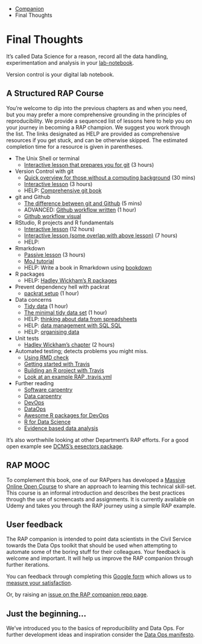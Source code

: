 ::: {.breadcrumbs}
* [Companion](companion-index.html)
* Final Thoughts
:::

# Final Thoughts

It's called Data Science for a reason, record all the data handling, experimentation and analysis in your [lab-notebook](http://colinpurrington.com/tips/lab-notebooks).

Version control is your digital lab notebook.

## A Structured RAP Course

You're welcome to dip into the previous chapters as and when you need, but you may prefer a more comprehensive grounding in the principles of reproducibility. We provide a sequenced list of lessons here to help you on your journey in becoming a RAP champion. We suggest you work through the list. The links designated as HELP are provided as comprehensive resources if you get stuck, and can be otherwise skipped. The estimated completion time for a resource is given in parentheses.

* The Unix Shell or terminal
    + [Interactive lesson that prepares you for git](http://swcarpentry.github.io/shell-novice) (3 hours)
* Version Control with git
    + [Quick overview for those without a computing background](http://journals.plos.org/ploscompbiol/article?id=10.1371/journal.pcbi.1004668) (30 mins)
    + [Interactive lesson](http://swcarpentry.github.io/git-novice/) (3 hours)
    + HELP: [Comprehensive git book](https://git-scm.com/book/en/v2)
* git and Github
    + [The difference between git and Github](https://stackoverflow.com/questions/13321556/difference-between-git-and-github) (5 mins)
    + ADVANCED: [Github workflow written](http://scottchacon.com/2011/08/31/github-flow.html) (1 hour)
    + [Github workflow visual](https://guides.github.com/introduction/flow/)
* RStudio, R projects and R fundamentals
    + [Interactive lesson](http://swcarpentry.github.io/r-novice-gapminder/) (12 hours)
    + [Interactive lesson (some overlap with above lesson)](http://swcarpentry.github.io/r-novice-inflammation/) (7 hours)
    + HELP:
* Rmarkdown
    + [Passive lesson](http://rmarkdown.rstudio.com/lesson-1.html)  (3 hours)
    + [MoJ tutorial](https://github.com/moj-analytical-services/rmarkdown_training)
    + HELP: Write a book in Rmarkdown using [bookdown](https://bookdown.org/yihui/bookdown/)
* R packages
    + HELP: [Hadley Wickham's R packages](http://r-pkgs.had.co.nz/)
* Prevent dependency hell with packrat
    + [packrat setup](https://rstudio.github.io/packrat/walkthrough.html) (1 hour)
* Data concerns
    + [Tidy data](https://www.google.co.uk/url?sa=t&rct=j&q=&esrc=s&source=web&cd=1&cad=rja&uact=8&ved=0ahUKEwjqp8KdjK_XAhXJmBoKHeFMDGEQFggqMAA&url=https%3A%2F%2Fwww.jstatsoft.org%2Farticle%2Fview%2Fv059i10%2Fv59i10.pdf&usg=AOvVaw2vJ6CHw9RT8m_noVUfoeP6) (1 hour)
    + [The minimal tidy data set](https://ukgovdatascience.github.io/rap_companion/exemplar.html#tidy-data) (1 hour)
    + HELP: [thinking about data from spreadsheets](http://www.datacarpentry.org/spreadsheet-ecology-lesson/)
    + HELP: [data management with SQL SQL](http://www.datacarpentry.org/sql-ecology-lesson/)
    + HELP: [organising data](http://kbroman.org/dataorg/)
* Unit tests
    + [Hadley Wickham's chapter](http://r-pkgs.had.co.nz/tests.html) (2 hours)
* Automated testing; detects problems you might miss.
    + [Using RMD check](http://r-pkgs.had.co.nz/check.html)
    + [Getting started with Travis](https://docs.travis-ci.com/user/getting-started/)
    + [Building an R project with Travis](https://docs.travis-ci.com/user/languages/r/)
    + [Look at an example RAP .travis.yml](https://github.com/DCMSstats/eesectors/blob/master/.travis.yml)
* Further reading
    + [Software carpentry](https://software-carpentry.org/reading/)
    + [Data carpentry](http://www.datacarpentry.org/)
    + [DevOps](https://en.wikipedia.org/wiki/DevOps)
    + [DataOps](https://en.wikipedia.org/wiki/DataOps)
    + [Awesome R packages for DevOps](https://awesome-r.com/#awesome-r-r-development)
    + [R for Data Science](http://r4ds.had.co.nz/)
    + [Evidence based data analysis](http://www.pnas.org/content/112/6/1645.full)

It's also worthwhile looking at other Department's RAP efforts. For a good open example see [DCMS's eesectors package](https://github.com/DCMSstats/eesectors).

## RAP MOOC

To complement this book, one of our RAPpers has developed a [Massive Online Open Course](https://www.udemy.com/reproducible-analytical-pipelines/) to share an approach to learning this technical skill-set. This course is an informal introduction and describes the best practices through the use of screencasts and assignments. It is currently available on Udemy and takes you through the RAP journey using a simple RAP example.

## User feedback

The RAP companion is intended to point data scientists in the Civil Service towards the Data Ops toolkit that should be used when attempting to automate some of the boring stuff for their colleagues. Your feedback is welcome and important. It will help us improve the RAP companion through further iterations.

You can feedback through completing this [Google form](https://docs.google.com/forms/d/e/1FAIpQLSeVYmjJIPm-YJ_lgKu0JdIiUwc2glSLtfGFQxKdW1cMmRwbCQ/viewform?usp=pp_url&entry.1747016377=4&entry.305553560=4&entry.349499540&entry.1168732002=Column+4&entry.1948461863=Column+4&entry.1262699325=Column+4&entry.1033407422=Column+4&entry.900063493=Column+4&entry.811492760=Column+4&entry.2083454847&entry.2141214542=Yes&entry.1340586078&entry.879050699&entry.1223500353) which allows us to [measure your satisfaction](https://www.gov.uk/service-manual/measuring-success/measuring-user-satisfaction).

Or, by raising an [issue on the RAP companion repo page](https://github.com/ukgovdatascience/rap_companion/issues).

## Just the beginning...

We've introduced you to the basics of reproducibility and Data Ops. For further development ideas and inspiration consider the [Data Ops manifesto](http://dataopsmanifesto.org/).

